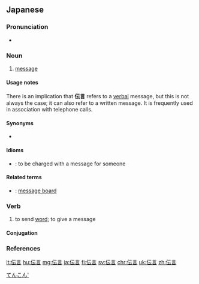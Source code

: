 ==Japanese==
{{ja-kanjitab|でん|ごん|yomi=o}}

===Pronunciation===
* {{ja-pron|でんごん|y=o|acc=0|acc_ref=NHK}}

===Noun===
{{ja-noun|でんごん|kyu=傳言}}

# [[message]]

====Usage notes====
There is an implication that '''伝言''' refers to a [[verbal]] message, but this is not always the case; it can also refer to a written message. It is frequently used in association with telephone calls.

====Synonyms====
* {{l|ja|ＳＭＳ}}

====Idioms====
* {{ja-r|伝言を頼まれる|でんごん を たのまれる}}: to be charged with a message for someone

====Related terms====
* {{ja-r|伝言板|でんごんばん}}: [[message board]]

===Verb===
{{ja-verb-suru|でんごん|kyu=傳言}}

# to send [[word]]; to give a message

====Conjugation====
{{ja-suru|でんごん}}

===References===
<references/>

[[Category:ja:Communication|てんこん']]

[[lt:伝言]]
[[hu:伝言]]
[[mg:伝言]]
[[ja:伝言]]
[[fi:伝言]]
[[sv:伝言]]
[[chr:伝言]]
[[uk:伝言]]
[[zh:伝言]]